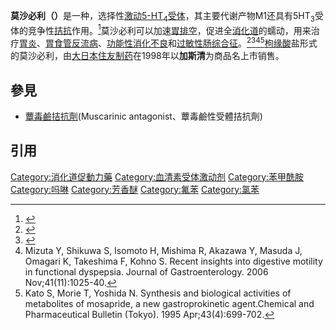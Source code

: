 {{Drugbox
| Verifiedfields = changed
| verifiedrevid = 462255663
| IUPAC_name = (''RS'')-4-amino-5-chloro-2-ethoxy-''N''-<nowiki/>{[4-(4-fluorobenzyl)morpholin-2-yl]methyl}benzamide
| image = Mosapride.svg
| width = 180
| image2 = 3D Mosapride.png

<!--Clinical data-->
| tradename =  
| Drugs.com = {{drugs.com|international|mosapride}}
| pregnancy_AU = <!-- A / B1 / B2 / B3 / C / D / X -->
| pregnancy_US = <!-- A / B            / C / D / X -->
| pregnancy_category =  
| legal_AU = <!-- Unscheduled / S2 / S3 / S4 / S5 / S6 / S7 / S8 / S9 -->
| legal_CA =  
| legal_UK =  
| legal_US =  
| legal_status =  
| routes_of_administration = 口服

<!--Pharmacokinetic data-->
| bioavailability =  
| protein_bound =  
| metabolism =  
| elimination_half-life =  
| excretion =

<!--Identifiers-->
| CAS_number_Ref = {{cascite|changed|??}}
| CAS_number = 112885-41-3
| ATC_prefix = none
| ATC_suffix =  
| PubChem = 119584
| IUPHAR_ligand = 242
| DrugBank_Ref = {{drugbankcite|correct|drugbank}}
| DrugBank =  
| ChemSpiderID_Ref = {{chemspidercite|correct|chemspider}}
| ChemSpiderID = 106780
| UNII_Ref = {{fdacite|correct|FDA}}
| UNII = I8MFJ1C0BY
| KEGG_Ref = {{keggcite|correct|kegg}}
| KEGG = D08236
| ChEMBL_Ref = {{ebicite|correct|EBI}}
| ChEMBL = 60889

<!--Chemical data-->
| C=21 | H=25 | Cl=1 | F=1 | N=3 | O=3 
| molecular_weight = 421.893 g/mol
| smiles = Clc1cc(c(OCC)cc1N)C(=O)NCC3OCCN(Cc2ccc(F)cc2)C3
| InChI = 1/C21H25ClFN3O3/c1-2-28-20-10-19(24)18(22)9-17(20)21(27)25-11-16-13-26(7-8-29-16)12-14-3-5-15(23)6-4-14/h3-6,9-10,16H,2,7-8,11-13,24H2,1H3,(H,25,27)
| InChIKey = YPELFRMCRYSPKZ-UHFFFAOYAO
| StdInChI_Ref = {{stdinchicite|correct|chemspider}}
| StdInChI = 1S/C21H25ClFN3O3/c1-2-28-20-10-19(24)18(22)9-17(20)21(27)25-11-16-13-26(7-8-29-16)12-14-3-5-15(23)6-4-14/h3-6,9-10,16H,2,7-8,11-13,24H2,1H3,(H,25,27)
| StdInChIKey_Ref = {{stdinchicite|correct|chemspider}}
| StdInChIKey = YPELFRMCRYSPKZ-UHFFFAOYSA-N
| synonyms =  
}}
{{medical}}
'''莫沙必利（{{lang-en|Mosapride}}）'''是一种{{tsl|ja|消化管機能改善薬|消化道促动力药}}，选择性[[激动剂|激动]][[5-羟色胺受体|5-HT<sub>4</sub>受体]]，其主要代谢产物M1还具有5HT<sub>3</sub>受体的竞争性[[拮抗剂|拮抗]]作用。<ref name="Tack-2012">{{Cite journal  | last1 = Tack | first1 = J. | last2 = Camilleri | first2 = M. | last3 = Chang | first3 = L. | last4 = Chey | first4 = WD. | last5 = Galligan | first5 = JJ. | last6 = Lacy | first6 = BE. | last7 = Müller-Lissner | first7 = S. | last8 = Quigley | first8 = EM. | last9 = Schuurkes | first9 = J. | title = Systematic review: cardiovascular safety profile of 5-HT(4) agonists developed for gastrointestinal disorders. | journal = Aliment Pharmacol Ther | volume = 35 | issue = 7 | pages = 745–67 |date=Apr 2012 | doi = 10.1111/j.1365-2036.2012.05011.x | PMID = 22356640 }}</ref>莫沙必利可以加速[[胃排空|胃排空]]，促进全[[消化道|消化道]]的蠕动，用来治疗[[胃炎|胃炎]]、[[胃食道逆流|胃食管反流病]]、[[功能性消化不良|功能性消化不良]]和[[过敏性肠综合征|过敏性肠综合征]]。<ref name="pmid16898619">{{cite journal |author=Odaka T, Suzuki T, Seza A, Yamaguchi T, Saisho H |title=[Serotonin 5- HT4 receptor agonist (mosapride citrate)] |language=日语 |journal=Nippon Rinsho |volume=64 |issue=8 |pages=1491–4 |date=August 2006 |pmid=16898619 |doi= |url=}}</ref><ref name="pmid18457463">{{cite journal |author=Curran MP, Robinson DM |title=Mosapride in gastrointestinal disorders |journal=Drugs |volume=68 |issue=7 |pages=981–91 |year=2008 |pmid=18457463 |doi=10.2165/00003495-200868070-00007}}</ref><ref>Mizuta Y, Shikuwa S, Isomoto H, Mishima R, Akazawa Y, Masuda J, Omagari K, Takeshima F, Kohno S. Recent insights into digestive motility in functional dyspepsia. Journal of Gastroenterology. 2006 Nov;41(11):1025-40.</ref><ref>Kato S, Morie T, Yoshida N. Synthesis and biological activities of metabolites of mosapride, a new gastroprokinetic agent.Chemical and Pharmaceutical Bulletin (Tokyo). 1995 Apr;43(4):699-702.</ref>[[檸檬酸|枸缘酸]]盐形式的莫沙必利，由[[大日本住友制药|大日本住友制药]]在1998年以'''加斯清'''为商品名上市销售。

==參見==
*[[蕈毒鹼拮抗劑|蕈毒鹼拮抗劑]](Muscarinic antagonist、蕈毒鹼性受體拮抗劑)

==引用==
{{reflist|2}}

{{Drugs for functional gastrointestinal disorders}}
{{Serotonergics}}

[[Category:消化道促動力藥|Category:消化道促動力藥]]
[[Category:血清素受体激动剂|Category:血清素受体激动剂]]
[[Category:苯甲酰胺|Category:苯甲酰胺]]
[[Category:吗啉|Category:吗啉]]
[[Category:芳香醚|Category:芳香醚]]
[[Category:氟苯|Category:氟苯]]
[[Category:氯苯|Category:氯苯]]